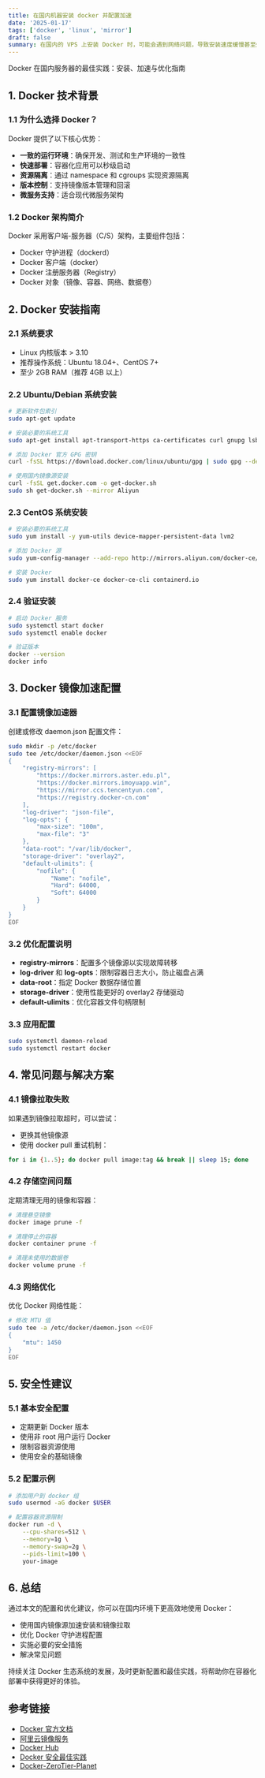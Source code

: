 ```yaml
---
title: 在国内机器安装 docker 并配置加速
date: '2025-01-17'
tags: ['docker', 'linux', 'mirror']
draft: false
summary: 在国内的 VPS 上安装 Docker 时，可能会遇到网络问题，导致安装速度缓慢甚至失败。为了解决这个问题，我们可以使用国内的镜像源。此外，安装完成后，还可以配置 Docker 镜像加速器，以提升拉取镜像的速度。本文将详细介绍如何在国内 VPS 上安装 Docker 并配置加速器 
---
```

Docker 在国内服务器的最佳实践：安装、加速与优化指南



## 1. Docker 技术背景

### 1.1 为什么选择 Docker？

Docker 提供了以下核心优势：
- **一致的运行环境**：确保开发、测试和生产环境的一致性
- **快速部署**：容器化应用可以秒级启动
- **资源隔离**：通过 namespace 和 cgroups 实现资源隔离
- **版本控制**：支持镜像版本管理和回滚
- **微服务支持**：适合现代微服务架构

### 1.2 Docker 架构简介

Docker 采用客户端-服务器（C/S）架构，主要组件包括：
- Docker 守护进程（dockerd）
- Docker 客户端（docker）
- Docker 注册服务器（Registry）
- Docker 对象（镜像、容器、网络、数据卷）

## 2. Docker 安装指南

### 2.1 系统要求

- Linux 内核版本 > 3.10
- 推荐操作系统：Ubuntu 18.04+、CentOS 7+
- 至少 2GB RAM（推荐 4GB 以上）

### 2.2 Ubuntu/Debian 系统安装

```bash
# 更新软件包索引
sudo apt-get update

# 安装必要的系统工具
sudo apt-get install apt-transport-https ca-certificates curl gnupg lsb-release

# 添加 Docker 官方 GPG 密钥
curl -fsSL https://download.docker.com/linux/ubuntu/gpg | sudo gpg --dearmor -o /usr/share/keyrings/docker-archive-keyring.gpg

# 使用国内镜像源安装
curl -fsSL get.docker.com -o get-docker.sh
sudo sh get-docker.sh --mirror Aliyun
```

### 2.3 CentOS 系统安装

```bash
# 安装必要的系统工具
sudo yum install -y yum-utils device-mapper-persistent-data lvm2

# 添加 Docker 源
sudo yum-config-manager --add-repo http://mirrors.aliyun.com/docker-ce/linux/centos/docker-ce.repo

# 安装 Docker
sudo yum install docker-ce docker-ce-cli containerd.io
```

### 2.4 验证安装

```bash
# 启动 Docker 服务
sudo systemctl start docker
sudo systemctl enable docker

# 验证版本
docker --version
docker info
```

## 3. Docker 镜像加速配置

### 3.1 配置镜像加速器

创建或修改 daemon.json 配置文件：

```bash
sudo mkdir -p /etc/docker
sudo tee /etc/docker/daemon.json <<EOF
{
    "registry-mirrors": [
        "https://docker.mirrors.aster.edu.pl",
        "https://docker.mirrors.imoyuapp.win",
        "https://mirror.ccs.tencentyun.com",
        "https://registry.docker-cn.com"
    ],
    "log-driver": "json-file",
    "log-opts": {
        "max-size": "100m",
        "max-file": "3"
    },
    "data-root": "/var/lib/docker",
    "storage-driver": "overlay2",
    "default-ulimits": {
        "nofile": {
            "Name": "nofile",
            "Hard": 64000,
            "Soft": 64000
        }
    }
}
EOF
```

### 3.2 优化配置说明

- **registry-mirrors**：配置多个镜像源以实现故障转移
- **log-driver** 和 **log-opts**：限制容器日志大小，防止磁盘占满
- **data-root**：指定 Docker 数据存储位置
- **storage-driver**：使用性能更好的 overlay2 存储驱动
- **default-ulimits**：优化容器文件句柄限制

### 3.3 应用配置

```bash
sudo systemctl daemon-reload
sudo systemctl restart docker
```

## 4. 常见问题与解决方案

### 4.1 镜像拉取失败

如果遇到镜像拉取超时，可以尝试：
- 更换其他镜像源
- 使用 docker pull 重试机制：
```bash
for i in {1..5}; do docker pull image:tag && break || sleep 15; done
```

### 4.2 存储空间问题

定期清理无用的镜像和容器：
```bash
# 清理悬空镜像
docker image prune -f

# 清理停止的容器
docker container prune -f

# 清理未使用的数据卷
docker volume prune -f
```

### 4.3 网络优化

优化 Docker 网络性能：
```bash
# 修改 MTU 值
sudo tee -a /etc/docker/daemon.json <<EOF
{
    "mtu": 1450
}
EOF
```

## 5. 安全性建议

### 5.1 基本安全配置

- 定期更新 Docker 版本
- 使用非 root 用户运行 Docker
- 限制容器资源使用
- 使用安全的基础镜像

### 5.2 配置示例

```bash
# 添加用户到 docker 组
sudo usermod -aG docker $USER

# 配置容器资源限制
docker run -d \
    --cpu-shares=512 \
    --memory=1g \
    --memory-swap=2g \
    --pids-limit=100 \
    your-image
```

## 6. 总结

通过本文的配置和优化建议，你可以在国内环境下更高效地使用 Docker：
- 使用国内镜像源加速安装和镜像拉取
- 优化 Docker 守护进程配置
- 实施必要的安全措施
- 解决常见问题

持续关注 Docker 生态系统的发展，及时更新配置和最佳实践，将帮助你在容器化部署中获得更好的体验。

## 参考链接

- [Docker 官方文档](https://docs.docker.com/)
- [阿里云镜像服务](https://cr.console.aliyun.com/)
- [Docker Hub](https://hub.docker.com/)
- [Docker 安全最佳实践](https://docs.docker.com/engine/security/security/)
- [Docker-ZeroTier-Planet](https://github.com/xubiaolin/docker-zerotier-planet)
